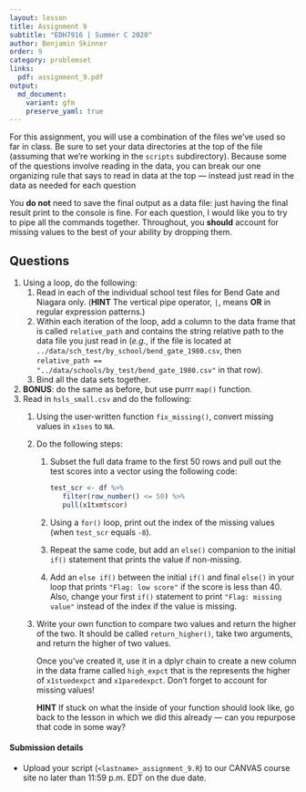 ```yaml
---
layout: lesson
title: Assignment 9
subtitle: "EDH7916 | Summer C 2020"
author: Benjamin Skinner
order: 9
category: problemset
links:
  pdf: assignment_9.pdf
output:
  md_document:
    variant: gfm
    preserve_yaml: true
---
```


For this assignment, you will use a combination of the files we've
used so far in class. Be sure to set your data directories at the top
of the file (assuming that we're working in the `scripts`
subdirectory). Because some of the questions involve reading in the
data, you can break our one organizing rule that says to read in data
at the top --- instead just read in the data as needed for each
question

You **do not** need to save the final output as a data file: just
having the final result print to the console is fine. For each
question, I would like you to try to pipe all the commands
together. Throughout, you **should** account for missing values to the
best of your ability by dropping them. 

## Questions

1. Using a loop, do the following:
   1. Read in each of the individual school test files for Bend Gate
      and Niagara only. (**HINT** The vertical pipe operator, `|`,
      means **OR** in regular expression patterns.)  
   1. Within each iteration of the loop, add a column to the data
      frame that is called `relative_path` and contains the string
      relative path to the data file you just read in (_e.g._, if the
      file is located at `../data/sch_test/by_school/bend_gate_1980.csv`,
      then `relative_path ==
      "../data/schools/by_test/bend_gate_1980.csv"` in that row).  
   1. Bind all the data sets together.
1. **BONUS**: do the same as before, but use purrr `map()` function.
1. Read in `hsls_small.csv` and do the following:
   1. Using the user-written function `fix_missing()`, convert missing
      values in `x1ses` to `NA`.  
   1. Do the following steps:  
	  1. Subset the full data frame to the first 50 rows and pull out
         the test scores into a vector using the
         following code:   
		 ```r
		 test_scr <- df %>% 
			filter(row_number() <= 50) %>% 
			pull(x1txmtscor)
		 ```
	  1. Using a `for()` loop, print out the index of the missing
	  values (when `test_scr` equals `-8`).
	  1. Repeat the same code, but add an `else()` companion to the
         initial `if()` statement that prints the value if non-missing.
	  1. Add an `else if()` between the initial `if()` and final
         `else()` in your loop that prints `"Flag: low score"` if the
         score is less than 40. Also, change your first `if()`
         statement to print `"Flag: missing value"` instead of the
         index if the value is missing.
   1. Write your own function to compare two values and return the
      higher of the two. It should be called `return_higher()`, take
      two arguments, and return the higher of two values.  
	  
	  Once you've created it, use it in a dplyr chain to create a
      new column in the data frame called `high_expct` that is the
      represents the higher of `x1stuedexpct` and
      `x1paredexpct`. Don't forget to account for
      missing values!  
	  
	  **HINT** If stuck on what the inside of your function should
      look like, go back to the lesson in which we did this already
      --- can you repurpose that code in some way?  


#### Submission details

- Upload your script (`<lastname>_assignment_9.R`) to our CANVAS
  course site no later than 11:59 p.m. EDT on the due date.




